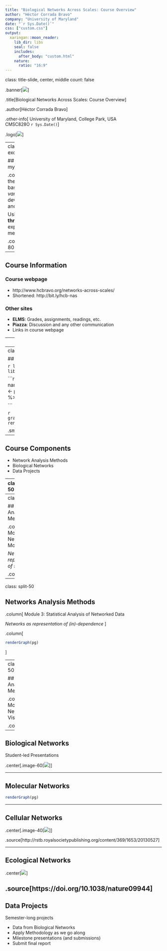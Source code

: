 ```yaml
---
title: "Biological Networks Across Scales: Course Overview"
author: "Héctor Corrada Bravo"
company: "University of Maryland"
date: "`r Sys.Date()`"
css: ["custom.css"]
output: 
  xaringan::moon_reader:
    lib_dir: libs
    seal: false
    includes:
      after_body: "custom.html"
    nature:
      ratio: "16:9"
---
```


class: title-slide, center, middle
count: false

.banner[![](img/head.png)]

.title[Biological Networks Across Scales: Course Overview]

.author[Héctor Corrada Bravo]

.other-info[
University of Maryland, College Park, USA  
CMSC828O `r Sys.Date()`
]

.logo[![](img/logo.png)]

---
class: split-50
exclude: true

## What does my group do?

.column[
Study the **molecular** basis of *variation* in development and disease


Using **high-throughput** experimental methods  
]

.column[.image-80[![](img/stickmen.png)]]

---

## Course Information

### Course webpage

- http://www.hcbravo.org/networks-across-scales/
- Shortened: http://bit.ly/hcb-nas

### Other sites

- **ELMS**: Grades, assignments, readings, etc.
- **Piazza**: Discussion and any other communication
- Links in course webpage


---
class: middle, center


.image-70[![](img/head.png)]

---
class: middle, center

## A Molecular Pathway

```r
library(graphite)
library(stringr)
library(magrittr)
library(Rgraphviz)
```

```r
p <- pathways("hsapiens", "reactome")
pathname <- names(p) %>% str_subset("Metal") %>% extract(1)
pg <- p[[pathname]] %>% 
  convertIdentifiers("symbol") %>% 
  pathwayGraph() %>%
  layoutGraph()

```

```r
graph.par(list(nodes=list(fontsize=32,lty="dotted")))
renderGraph(pg)
```

.small[`r pathname`]

---

## Course Components

- Network Analysis Methods
- Biological Networks
- Data Projects

---
class: split-50

## Networks Analysis Methods

.column[
Module 1: Network Properties and Characteristics
]

.column[
```r
renderGraph(pg)
```
]

---
class: split-50

## Networks Analysis Methods

.column[
Module 2: Network Models  

_Networks as representation of systems_  
]

.column[
```r
renderGraph(pg)
```
]

---
class: split-50

## Networks Analysis Methods

.column[
Module 3: Statistical Analysis of Networked Data  

_Networks as representation of (in)-dependence_
]

.column[
```r
renderGraph(pg)
```
]

---
class: split-50

## Networks Analysis Methods

.column[
Module 4: Network Visualization
]

.column[
```r
renderGraph(pg)
```
]

---

## Biological Networks

Student-led Presentations

.center[.image-60[![](img/head.png)]]

---

## Molecular Networks

```r
renderGraph(pg)
```

---

## Cellular Networks

.center[.image-40[![](img/connectome.jpg)]]

.source[http://rstb.royalsocietypublishing.org/content/369/1653/20130527]

---

## Ecological Networks

.center[![](img/gut.jpg)]

.source[https://doi.org/10.1038/nature09944]
---

## Data Projects

Semester-long projects

- Data from Biological Networks
- Apply Methodology as we go along
- Milestone presentations (and submissions)
- Submit final report

